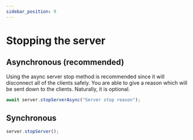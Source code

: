```yaml
---
sidebar_position: 9
---
```


# Stopping the server

## Asynchronous (recommended)

Using the async server stop method is recommended since it will disconnect all of the clients
safely. You are able to give a reason which will be sent down to the clients.
Naturally, it is optional.

```ts
await server.stopServerAsync("Server stop reason");
```

## Synchronous

```ts
server.stopServer();
```